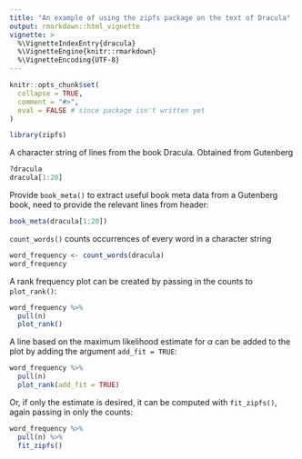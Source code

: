 ```yaml
---
title: "An example of using the zipfs package on the text of Dracula"
output: rmarkdown::html_vignette
vignette: >
  %\VignetteIndexEntry{dracula}
  %\VignetteEngine{knitr::rmarkdown}
  %\VignetteEncoding{UTF-8}
---
```


```r
knitr::opts_chunk$set(
  collapse = TRUE,
  comment = "#>",
  eval = FALSE # since package isn't written yet
)
```

```r
library(zipfs)
```

A character string of lines from the book Dracula.  Obtained from Gutenberg
```r
?dracula
dracula[1:20]
```


Provide `book_meta()` to extract useful book meta data from a Gutenberg book, need to provide the relevant lines from header:
```r
book_meta(dracula[1:20])
```

`count_words()` counts occurrences of every word in a character string
```r
word_frequency <- count_words(dracula)
word_frequency
```

A rank frequency plot can be created by passing in the counts to  `plot_rank()`:
```r
word_frequency %>% 
  pull(n)
  plot_rank()
```

A line based on the maximum likelihood estimate for $\alpha$ can be
added to the plot by adding the argument `add_fit = TRUE`:
```r
word_frequency %>% 
  pull(n)
  plot_rank(add_fit = TRUE)
```

Or, if only the estimate is desired, it can be computed with `fit_zipfs()`, again passing in only the counts:
```r
word_frequency %>% 
  pull(n) %>% 
  fit_zipfs()
```
